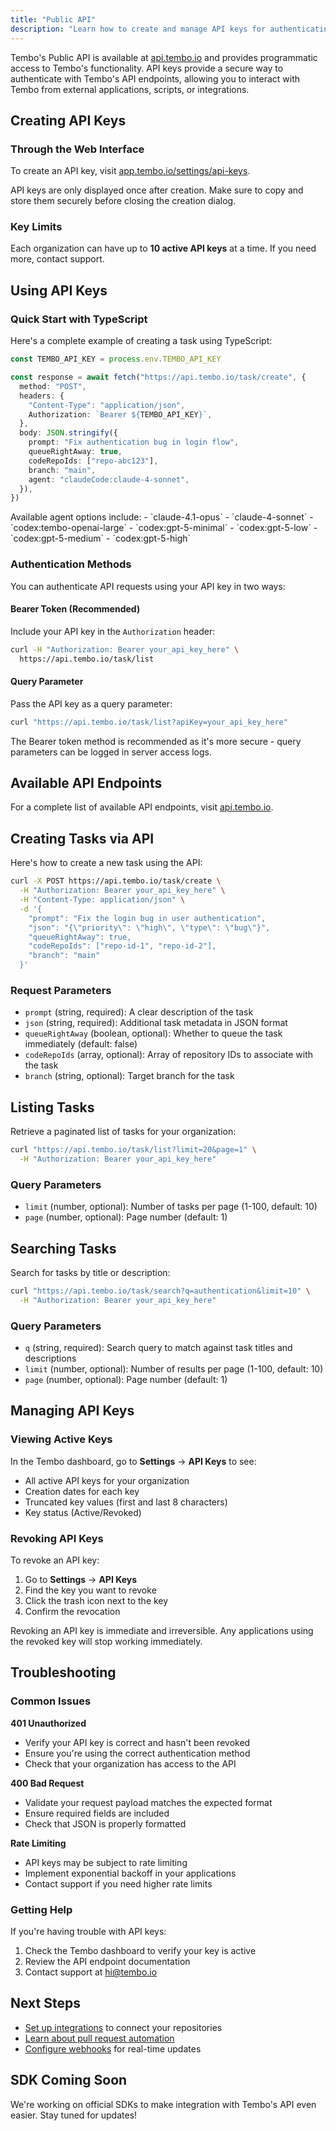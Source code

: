 ```yaml
---
title: "Public API"
description: "Learn how to create and manage API keys for authenticating with Tembo's Public API"
---
```


Tembo's Public API is available at [api.tembo.io](https://api.tembo.io) and provides programmatic access to Tembo's functionality. API keys provide a secure way to authenticate with Tembo's API endpoints, allowing you to interact with Tembo from external applications, scripts, or integrations.


## Creating API Keys

### Through the Web Interface

To create an API key, visit [app.tembo.io/settings/api-keys](https://app.tembo.io/settings/api-keys).

<Warning>
  API keys are only displayed once after creation. Make sure to copy and store
  them securely before closing the creation dialog.
</Warning>

### Key Limits

Each organization can have up to **10 active API keys** at a time. If you need more, contact support.

## Using API Keys

### Quick Start with TypeScript

Here's a complete example of creating a task using TypeScript:

```typescript
const TEMBO_API_KEY = process.env.TEMBO_API_KEY

const response = await fetch("https://api.tembo.io/task/create", {
  method: "POST",
  headers: {
    "Content-Type": "application/json",
    Authorization: `Bearer ${TEMBO_API_KEY}`,
  },
  body: JSON.stringify({
    prompt: "Fix authentication bug in login flow",
    queueRightAway: true,
    codeRepoIds: ["repo-abc123"],
    branch: "main",
    agent: "claudeCode:claude-4-sonnet",
  }),
})
```

<Note>
  Available agent options include:
  - `claude-4.1-opus`
  - `claude-4-sonnet`
  - `codex:tembo-openai-large`
  - `codex:gpt-5-minimal`
  - `codex:gpt-5-low`
  - `codex:gpt-5-medium`
  - `codex:gpt-5-high`
</Note>

### Authentication Methods

You can authenticate API requests using your API key in two ways:

#### Bearer Token (Recommended)

Include your API key in the `Authorization` header:

```bash
curl -H "Authorization: Bearer your_api_key_here" \
  https://api.tembo.io/task/list
```

#### Query Parameter

Pass the API key as a query parameter:

```bash
curl "https://api.tembo.io/task/list?apiKey=your_api_key_here"
```

<Note>
  The Bearer token method is recommended as it's more secure - query parameters
  can be logged in server access logs.
</Note>

## Available API Endpoints

For a complete list of available API endpoints, visit [api.tembo.io](https://api.tembo.io).

## Creating Tasks via API

Here's how to create a new task using the API:

```bash
curl -X POST https://api.tembo.io/task/create \
  -H "Authorization: Bearer your_api_key_here" \
  -H "Content-Type: application/json" \
  -d '{
    "prompt": "Fix the login bug in user authentication",
    "json": "{\"priority\": \"high\", \"type\": \"bug\"}",
    "queueRightAway": true,
    "codeRepoIds": ["repo-id-1", "repo-id-2"],
    "branch": "main"
  }'
```

### Request Parameters

- `prompt` (string, required): A clear description of the task
- `json` (string, required): Additional task metadata in JSON format
- `queueRightAway` (boolean, optional): Whether to queue the task immediately (default: false)
- `codeRepoIds` (array, optional): Array of repository IDs to associate with the task
- `branch` (string, optional): Target branch for the task

## Listing Tasks

Retrieve a paginated list of tasks for your organization:

```bash
curl "https://api.tembo.io/task/list?limit=20&page=1" \
  -H "Authorization: Bearer your_api_key_here"
```

### Query Parameters

- `limit` (number, optional): Number of tasks per page (1-100, default: 10)
- `page` (number, optional): Page number (default: 1)

## Searching Tasks

Search for tasks by title or description:

```bash
curl "https://api.tembo.io/task/search?q=authentication&limit=10" \
  -H "Authorization: Bearer your_api_key_here"
```

### Query Parameters

- `q` (string, required): Search query to match against task titles and descriptions
- `limit` (number, optional): Number of results per page (1-100, default: 10)
- `page` (number, optional): Page number (default: 1)

## Managing API Keys

### Viewing Active Keys

In the Tembo dashboard, go to **Settings** → **API Keys** to see:

- All active API keys for your organization
- Creation dates for each key
- Truncated key values (first and last 8 characters)
- Key status (Active/Revoked)

### Revoking API Keys

To revoke an API key:

1. Go to **Settings** → **API Keys**
2. Find the key you want to revoke
3. Click the trash icon next to the key
4. Confirm the revocation

<Warning>
  Revoking an API key is immediate and irreversible. Any applications using the
  revoked key will stop working immediately.
</Warning>


## Troubleshooting

### Common Issues

**401 Unauthorized**

- Verify your API key is correct and hasn't been revoked
- Ensure you're using the correct authentication method
- Check that your organization has access to the API

**400 Bad Request**

- Validate your request payload matches the expected format
- Ensure required fields are included
- Check that JSON is properly formatted

**Rate Limiting**

- API keys may be subject to rate limiting
- Implement exponential backoff in your applications
- Contact support if you need higher rate limits

### Getting Help

If you're having trouble with API keys:

1. Check the Tembo dashboard to verify your key is active
2. Review the API endpoint documentation
3. Contact support at [hi@tembo.io](mailto:hi@tembo.io)

## Next Steps

- [Set up integrations](/integrations/github) to connect your repositories
- [Learn about pull request automation](/features/pull-requests)
- [Configure webhooks](/features/hooks) for real-time updates

## SDK Coming Soon

We're working on official SDKs to make integration with Tembo's API even easier. Stay tuned for updates!
